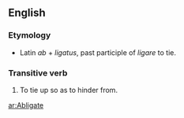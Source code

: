 ==English==

===Etymology===
*Latin ''ab'' + ''ligatus'', past participle of ''ligare'' to tie.

===Transitive verb===
{{en-verb|abligat|ing}}
# {{obsolete}} To tie up so as to hinder from.

[[ar:Abligate]]